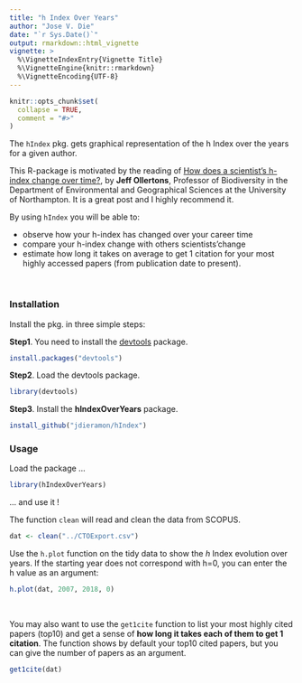 ```yaml
---
title: "h Index Over Years"
author: "Jose V. Die"
date: "`r Sys.Date()`"
output: rmarkdown::html_vignette
vignette: >
  %\VignetteIndexEntry{Vignette Title}
  %\VignetteEngine{knitr::rmarkdown}
  %\VignetteEncoding{UTF-8}
---
```


```r
knitr::opts_chunk$set(
  collapse = TRUE,
  comment = "#>"
)
```

The `hIndex` pkg. gets graphical representation of the h Index over the years for a given author.

This R-package is motivated by the reading of [How does a scientist's h-index change over time?](https://jeffollerton.wordpress.com/2015/05/10/how-does-a-scientists-h-index-change-over-time/), 
by  **Jeff Ollertons**, Professor of Biodiversity in the Department of Environmental and Geographical Sciences at the University of Northampton. It is a great post and I highly recommend it.

By using `hIndex` you will be able to:  
  
  * observe how your h-index has changed over your career time
  * compare your h-index change with others scientists'change
  * estimate how long it takes on average to get 1 citation for your most highly accessed papers (from publication date to present). 
    
 <br>  
     
### Installation 
Install the pkg. in three simple steps:  
 
 **Step1**. You need to install the [devtools](https://github.com/hadley/devtools) package.

```r
install.packages("devtools")
```

**Step2**. Load the devtools package.

```r
library(devtools)
```

**Step3**. Install the **hIndexOverYears** package. 

```r
install_github("jdieramon/hIndex")
```


### Usage
Load the package ...

```r
library(hIndexOverYears)
```

... and use it ! 

The function `clean` will read and clean the data from SCOPUS.
 
```r
dat <- clean("../CTOExport.csv")
```


Use the `h.plot` function on the tidy data to show the *h* Index evolution over years. If the starting year does not correspond with h=0, you can enter the h value as an argument:
```r
h.plot(dat, 2007, 2018, 0)
```

<br>  
  
  
You may also want to use the `get1cite` function to list your most highly cited papers (top10) and get a sense of **how long it takes each of them to get 1 citation**. 
The function shows by default your top10 cited papers, but you can give the number of papers as an argument. 

```r
get1cite(dat)
```

